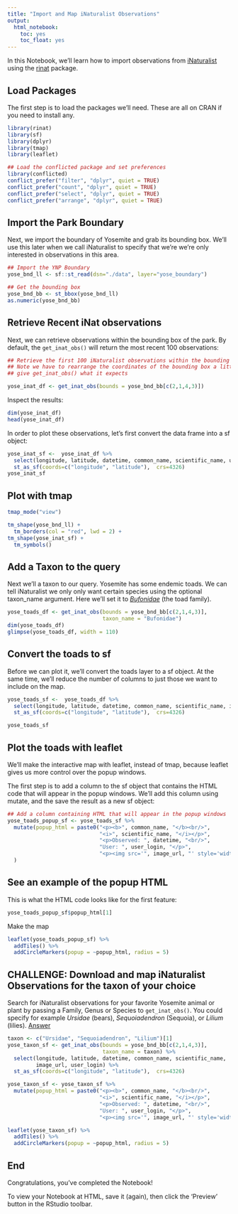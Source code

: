 ```yaml
---
title: "Import and Map iNaturalist Observations"
output: 
  html_notebook:
    toc: yes
    toc_float: yes
---
```


In this Notebook, we'll learn how to import observations from [iNaturalist](https://www.inaturalist.org/) using the [rinat](https://docs.ropensci.org/rinat/) package.

## Load Packages

The first step is to load the packages we'll need. These are all on CRAN if you need to install any.

```r
library(rinat)
library(sf)
library(dplyr)
library(tmap)
library(leaflet)

## Load the conflicted package and set preferences
library(conflicted)
conflict_prefer("filter", "dplyr", quiet = TRUE)
conflict_prefer("count", "dplyr", quiet = TRUE)
conflict_prefer("select", "dplyr", quiet = TRUE)
conflict_prefer("arrange", "dplyr", quiet = TRUE)
```

## Import the Park Boundary

Next, we import the boundary of Yosemite and grab its bounding box. We'll use this later when we call iNaturalist to specify that we're we're only interested in observations in this area.

```r
## Import the YNP Boundary
yose_bnd_ll <- sf::st_read(dsn="./data", layer="yose_boundary")

## Get the bounding box
yose_bnd_bb <- st_bbox(yose_bnd_ll)
as.numeric(yose_bnd_bb)
```

## Retrieve Recent iNat observations

Next, we can retrieve observations within the bounding box of the park. By default, the `get_inat_obs()` will return the most recent 100 observations:

```r
## Retrieve the first 100 iNaturalist observations within the bounding box. 
## Note we have to rearrange the coordinates of the bounding box a little bit to 
## give get_inat_obs() what it expects

yose_inat_df <- get_inat_obs(bounds = yose_bnd_bb[c(2,1,4,3)])
```

Inspect the results:

```r
dim(yose_inat_df)
head(yose_inat_df)
```

In order to plot these observations, let's first convert the data frame into a sf object:

```r
yose_inat_sf <-  yose_inat_df %>% 
  select(longitude, latitude, datetime, common_name, scientific_name, user_login) %>% 
  st_as_sf(coords=c("longitude", "latitude"),  crs=4326)
yose_inat_sf
```

## Plot with tmap

```r
tmap_mode("view")

tm_shape(yose_bnd_ll) + 
  tm_borders(col = "red", lwd = 2) +
tm_shape(yose_inat_sf) + 
  tm_symbols()
```

## Add a Taxon to the query 

Next we'll a taxon to our query. Yosemite has some endemic toads. We can tell iNaturalist we only only want certain species using the optional taxon_name argument. Here we'll set it to  [*Bufonidae*](https://amphibiaweb.org/lists/Bufonidae.shtml) (the toad family). 

```r
yose_toads_df <- get_inat_obs(bounds = yose_bnd_bb[c(2,1,4,3)],
                              taxon_name = "Bufonidae")
dim(yose_toads_df)
glimpse(yose_toads_df, width = 110)
```

## Convert the toads to sf

Before we can plot it, we'll convert the toads layer to a sf object. At the same time, we'll reduce the number of columns to just those we want to include on the map.

```r
yose_toads_sf <-  yose_toads_df %>% 
  select(longitude, latitude, datetime, common_name, scientific_name, image_url, user_login) %>% 
  st_as_sf(coords=c("longitude", "latitude"),  crs=4326)

yose_toads_sf
```

## Plot the toads with leaflet

We'll make the interactive map with leaflet, instead of tmap, because leaflet gives us more control over the popup windows.

The first step is to add a column to the sf object that contains the HTML code that will appear in the popup windows. We'll add this column using mutate, and the save the result as a new sf object:

```r
## Add a column containing HTML that will appear in the popup windows
yose_toads_popup_sf <- yose_toads_sf %>% 
  mutate(popup_html = paste0("<p><b>", common_name, "</b><br/>",
                             "<i>", scientific_name, "</i></p>",
                             "<p>Observed: ", datetime, "<br/>",
                             "User: ", user_login, "</p>",
                             "<p><img src='", image_url, "' style='width:100%;'/></p>")
  )
```

## See an example of the popup HTML 

This is what the HTML code looks like for the first feature:

```r
yose_toads_popup_sf$popup_html[1]
```

Make the map

```r
leaflet(yose_toads_popup_sf) %>% 
  addTiles() %>% 
  addCircleMarkers(popup = ~popup_html, radius = 5)
```


## CHALLENGE: Download and map iNaturalist Observations for the taxon of your choice

Search for iNaturalist observations for your favorite Yosemite animal or plant by passing a Family, Genus or Species to `get_inat_obs()`. You could specify for example *Ursidae* (bears), *Sequoiadendron* (Sequoia), or *Lilium* (lilies). [Answer](https://bit.ly/3rETXmX)

```r
taxon <- c("Ursidae", "Sequoiadendron", "Lilium")[1]
yose_taxon_sf <- get_inat_obs(bounds = yose_bnd_bb[c(2,1,4,3)],
                              taxon_name = taxon) %>% 
  select(longitude, latitude, datetime, common_name, scientific_name, 
         image_url, user_login) %>% 
  st_as_sf(coords=c("longitude", "latitude"),  crs=4326)

yose_taxon_sf <- yose_taxon_sf %>% 
  mutate(popup_html = paste0("<p><b>", common_name, "</b><br/>",
                             "<i>", scientific_name, "</i></p>",
                             "<p>Observed: ", datetime, "<br/>",
                             "User: ", user_login, "</p>",
                             "<p><img src='", image_url, "' style='width:100%;'/></p>"))

leaflet(yose_taxon_sf) %>% 
  addTiles() %>% 
  addCircleMarkers(popup = ~popup_html, radius = 5)
```

## End

Congratulations, you've completed the Notebook! 

To view your Notebook at HTML, save it (again), then click the 'Preview' button in the RStudio toolbar.
